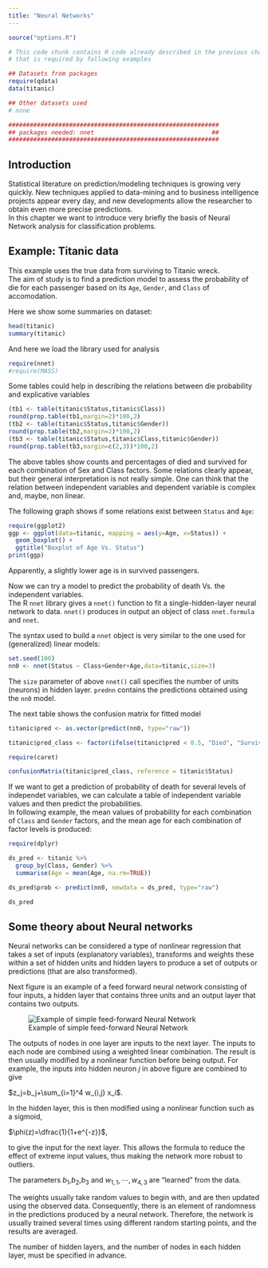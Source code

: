 ```yaml
---
title: "Neural Networks"
---
```


```r
source("options.R")
```

```r
# This code chunk contains R code already described in the previous chapters
# that is required by following examples

## Datasets from packages
require(qdata)
data(titanic)

## Other datasets used
# none

###########################################################
## packages needed: nnet                                 ##
###########################################################
```

## Introduction
Statistical literature on prediction/modeling techniques is growing very quickly. New techniques applied to data-mining and to business intelligence projects appear every day, and new developments allow the researcher to obtain even more precise predictions.  
In this chapter we want to introduce very briefly the basis of Neural Network analysis for classification problems.


## Example: Titanic data

This example uses the true data from surviving to Titanic wreck.  
The aim of study is to find a prediction model to assess the probability of die for each passenger based on its `Age`, `Gender`, and `Class` of accomodation.

Here we show some summaries on dataset:
```r
head(titanic)
summary(titanic)
```
And here we load the library used for analysis
```r
require(nnet)
#require(MASS)
```

Some tables could help in describing the relations between die probability and explicative variables
```r
(tb1 <- table(titanic$Status,titanic$Class))
round(prop.table(tb1,margin=2)*100,2)
(tb2 <- table(titanic$Status,titanic$Gender))
round(prop.table(tb2,margin=2)*100,2)
(tb3 <- table(titanic$Status,titanic$Class,titanic$Gender))
round(prop.table(tb3,margin=c(2,3))*100,2)
```

The above tables show counts and percentages of died and survived for each combination of Sex and Class factors. Some relations clearly appear, but their general interpretation is not really simple. One can think that the relation between independent variables and dependent variable is complex and, maybe, non linear.

The following graph shows if some relations exist between `Status` and `Age`:
```r
require(ggplot2)
ggp <- ggplot(data=titanic, mapping = aes(y=Age, x=Status)) +
  geom_boxplot() +
  ggtitle("Boxplot of Age Vs. Status")
print(ggp)
```
Apparently, a slightly lower age is in survived passengers.

Now we can try a model to predict the probability of death Vs. the independent variables.  
The R `nnet` library gives a `nnet()` function to fit a single-hidden-layer neural network to data. `nnet()` produces in output an object of class `nnet.formula` and `nnet`.

The syntax used to build a `nnet` object is very similar to the one used for (generalized) linear models:
```r
set.seed(100)
nn0 <- nnet(Status ~ Class+Gender+Age,data=titanic,size=3)
```
The `size` parameter of above `nnet()` call specifies the number of units (neurons) in hidden layer. `prednn` contains the predictions obtained using the `nn0` model.  

The next table shows the confusion matrix for fitted model
```r
titanic$pred <- as.vector(predict(nn0, type="raw"))

titanic$pred_class <- factor(ifelse(titanic$pred < 0.5, "Died", "Survived"))

require(caret)

confusionMatrix(titanic$pred_class, reference = titanic$Status)

```

If we want to get a prediction of probability of death for several levels of independet variables, we can calculate a table of independent variable values and then predict the probabilities.  
In following example, the mean values of probability for each combination of `Class` and `Gender` factors, and the mean age for each combination of factor levels is produced:
```r
require(dplyr)

ds_pred <- titanic %>%
  group_by(Class, Gender) %>%
  summarise(Age = mean(Age, na.rm=TRUE))

ds_pred$prob <- predict(nn0, newdata = ds_pred, type="raw")

ds_pred
```

## Some theory about Neural networks
Neural networks can be considered a type of nonlinear regression that takes a set of 
inputs (explanatory variables), transforms and weights these within a set of hidden units
and hidden layers to produce a set of outputs or predictions (that are also transformed).

Next figure is an example of a feed forward neural network consisting of four inputs, a
hidden layer that contains three units and an output layer that contains two outputs.

![Example of simple feed-forward Neural Network](./images/nnet.png)

The outputs of nodes in one layer are inputs to the next layer. The inputs to each node are combined using a weighted linear combination. The result is then usually modified by a nonlinear function before being output. For example, the inputs into hidden neuron $j$ in above figure are combined to give

$z_j=b_j+\sum_{i=1}^4 w_{i,j} x_i$.

In the hidden layer, this is then modified using a nonlinear function such as a sigmoid,

$\phi(z)=\dfrac{1}{1+e^{-z}}$,

to give the input for the next layer. This allows the formula to reduce the effect of extreme input values, thus making the network more robust to outliers.

The parameters $b_1$,$b_2$,$b_3$ and $w_{1,1}, \cdots ,w_{4,3}$ are "learned" from the data. 

The weights usually take random values to begin with, and are then updated using the observed data. Consequently, there is an element of randomness in the predictions produced by a neural network. Therefore, the network is usually trained several times using different random starting points, and the results are averaged.

The number of hidden layers, and the number of nodes in each hidden layer, must be specified in advance. 


